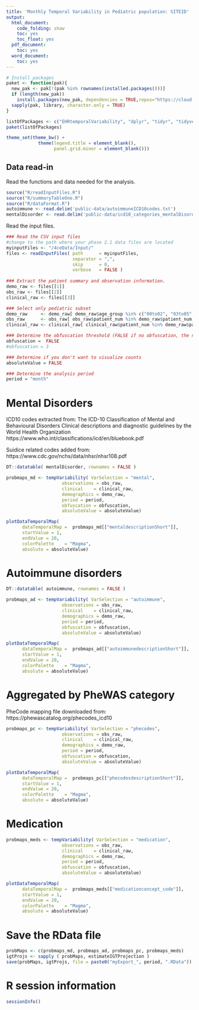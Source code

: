 ```yaml
---
title: 'Monthly Temporal Variability in Pediatric population: SITEID'
output:
  html_document:
    code_folding: show
    toc: yes
    toc_float: yes
  pdf_document:
    toc: yes
  word_document:
    toc: yes
---
```


```r
# Install packages
paket <- function(pak){
  new_pak <- pak[!(pak %in% rownames(installed.packages()))]
  if (length(new_pak)) 
    install.packages(new_pak, dependencies = TRUE,repos="https://cloud.r-project.org/",lib=userLibDir)
  sapply(pak, library, character.only = TRUE)
}

listOfPackages <- c("EHRtemporalVariability", "dplyr", "tidyr", "tidyverse", "tableone", "plotly", "DT")
paket(listOfPackages)
```

```r
theme_set(theme_bw() + 
            theme(legend.title = element_blank(),
                  panel.grid.minor = element_blank()))
```


## Data read-in

Read the functions and data needed for the analysis. 
```r
source("R/readInputFiles.R")
source("R/summaryTableOne.R")
source("R/dataFormat.R")
autoimmune <- read.delim('public-data/autoimmuneICD10codes.txt')
mentalDisorder <- read.delim('public-data/icd10_categories_mentalDisorders.txt')
```

Read the input files.

```r
### Read the CSV input files
#change to the path where your phase 2.1 data files are located
myinputFiles <- "/4ceData/Input/"
files <- readInputFiles( path      = myinputFiles, 
                         separator = ",",
                         skip      = 0, 
                         verbose   = FALSE )
  
### Extract the patient summary and observation information. 
demo_raw <- files[[1]]
obs_raw <- files[[2]]
clinical_raw <- files[[3]]

### Select only pediatric subset
demo_raw     <- demo_raw[ demo_raw$age_group %in% c("00to02", "03to05", "06to11","12to17", "18to25"), ]
obs_raw      <- obs_raw[ obs_raw$patient_num %in% demo_raw$patient_num, ]
clinical_raw <- clinical_raw[ clinical_raw$patient_num %in% demo_raw$patient_num, ]

### Determine the obfuscation threshold (FALSE if no obfuscation, the numeric value of the obfuscation threshold if any)
obfuscation =  FALSE
#obfuscation = 3

### Determine if you don't want to visualize counts
absoluteValue = FALSE

### Determine the analysis period
period = "month"
```

# Mental Disorders
ICD10 codes extracted from: The ICD-10 Classification of Mental and Behavioural Disorders Clinical descriptions and diagnostic guidelines by the World Health Organization https://www.who.int/classifications/icd/en/bluebook.pdf

Suidice related codes added from: https://www.cdc.gov/nchs/data/nhsr/nhsr108.pdf 

```r
DT::datatable( mentalDisorder, rownames = FALSE )
```

```r
probmaps_md <- tempVariability( VarSelection = "mental", 
                     observations = obs_raw,
                     clinical    = clinical_raw, 
                     demographics = demo_raw, 
                     period = period, 
                     obfuscation = obfuscation, 
                     absoluteValue = absoluteValue)

plotDataTemporalMap(
      dataTemporalMap =  probmaps_md[["mentaldescriptionShort"]],
      startValue = 1,
      endValue = 20,
      colorPalette    = "Magma", 
      absolute = absoluteValue)
```


# Autoimmune disorders

```r
DT::datatable( autoimmune, rownames = FALSE )
```


```r
probmaps_ad <- tempVariability( VarSelection = "autoimmune", 
                     observations = obs_raw,
                     clinical    = clinical_raw, 
                     demographics = demo_raw, 
                     period = period, 
                     obfuscation = obfuscation, 
                     absoluteValue = absoluteValue)

plotDataTemporalMap(
      dataTemporalMap =  probmaps_ad[["autoimmunedescriptionShort"]],
      startValue = 1,
      endValue = 20,
      colorPalette    = "Magma", 
      absolute = absoluteValue)
```

# Aggregated by PheWAS category
PheCode mapping file downloaded from: https://phewascatalog.org/phecodes_icd10 


```r
probmaps_pc <- tempVariability( VarSelection = "phecodes", 
                     observations = obs_raw,
                     clinical    = clinical_raw, 
                     demographics = demo_raw, 
                     period = period, 
                     obfuscation = obfuscation, 
                     absoluteValue = absoluteValue)

plotDataTemporalMap(
      dataTemporalMap =  probmaps_pc[["phecodesdescriptionShort"]],
      startValue = 1,
      endValue = 20,
      colorPalette    = "Magma", 
      absolute = absoluteValue)
```


# Medication

```r
probmaps_meds <- tempVariability( VarSelection = "medication", 
                     observations = obs_raw,
                     clinical    = clinical_raw, 
                     demographics = demo_raw, 
                     period = period, 
                     obfuscation = obfuscation, 
                     absoluteValue = absoluteValue)

plotDataTemporalMap(
      dataTemporalMap =  probmaps_meds[["medicationconcept_code"]],
      startValue = 1,
      endValue = 20,
      colorPalette    = "Magma", 
      absolute = absoluteValue)
```

# Save the RData file
```r
probMaps <- c(probmaps_md, probmaps_ad, probmaps_pc, probmaps_meds)
igtProjs <- sapply ( probMaps, estimateIGTProjection )
save(probMaps, igtProjs, file = paste0("myExport_", period, ".RData"))
```


# R session information
```r
sessionInfo()
```

